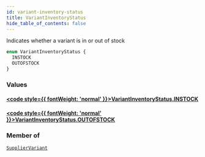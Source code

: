 ```yaml
---
id: variant-inventory-status
title: VariantInventoryStatus
hide_table_of_contents: false
---
```








Indicates whether a variant is in or out of stock

```graphql
enum VariantInventoryStatus {
  INSTOCK
  OUTOFSTOCK
}
```


### Values

#### [<code style={{ fontWeight: 'normal' }}>VariantInventoryStatus.<b>INSTOCK</b></code>](#) 
> 
> 

#### [<code style={{ fontWeight: 'normal' }}>VariantInventoryStatus.<b>OUTOFSTOCK</b></code>](#) 
> 
> 



### Member of

[`SupplierVariant`](/supply/api/graphql-admin/reference/objects/supplier-variant)  <Badge class="secondary" text="object"/>



